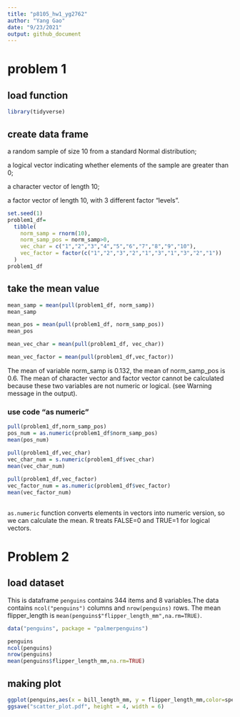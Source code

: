 ```yaml
---
title: "p8105_hw1_yg2762"
author: "Yang Gao"
date: "9/23/2021"
output: github_document
---
```


# problem 1

## load function
```r
library(tidyverse)
```
## create data frame
a random sample of size 10 from a standard Normal distribution;

a logical vector indicating whether elements of the sample are greater than 0;

a character vector of length 10;

a factor vector of length 10, with 3 different factor “levels”.

```r
set.seed(1)
problem1_df=
  tibble( 
    norm_samp = rnorm(10),
    norm_samp_pos = norm_samp>0,
    vec_char = c("1","2","3","4","5","6","7","8","9","10"),
    vec_factor = factor(c("1","2","3","2","1","3","1","3","2","1"))
  )
problem1_df
```
## take the mean value
```r
mean_samp = mean(pull(problem1_df, norm_samp))
mean_samp

mean_pos = mean(pull(problem1_df, norm_samp_pos))
mean_pos

mean_vec_char = mean(pull(problem1_df, vec_char))

mean_vec_factor = mean(pull(problem1_df,vec_factor))
```
The mean of variable norm_samp is 0.132, the mean of norm_samp_pos is 0.6. The mean of character vector and factor vector cannot be calculated because these two variables are not numeric or logical. (see Warning message in the output).

### use code "as numeric"
```r
pull(problem1_df,norm_samp_pos)
pos_num = as.numeric(problem1_df$norm_samp_pos)
mean(pos_num)

pull(problem1_df,vec_char)
vec_char_num = s.numeric(problem1_df$vec_char)
mean(vec_char_num)
                   
pull(problem1_df,vec_factor)
vec_factor_num = as.numeric(problem1_df$vec_factor)
mean(vec_factor_num)
                  
```
`as.numeric` function converts elements in vectors into numeric version, so we can calculate the mean. R treats FALSE=0 and TRUE=1 for logical vectors.

# Problem 2

## load dataset

This is dataframe `penguins` contains 344 items and 8 variables.The data contains `ncol("penguins")` columns and `nrow(penguins)` rows. The mean flipper_length is  `mean(penguins$"flipper_length_mm",na.rm=TRUE)`.

```r
data("penguins", package = "palmerpenguins")

penguins
ncol(penguins)
nrow(penguins)
mean(penguins$flipper_length_mm,na.rm=TRUE)
```


## making plot

```r
ggplot(penguins,aes(x = bill_length_mm, y = flipper_length_mm,color=species)) + geom_point()
ggsave("scatter_plot.pdf", height = 4, width = 6)
```






